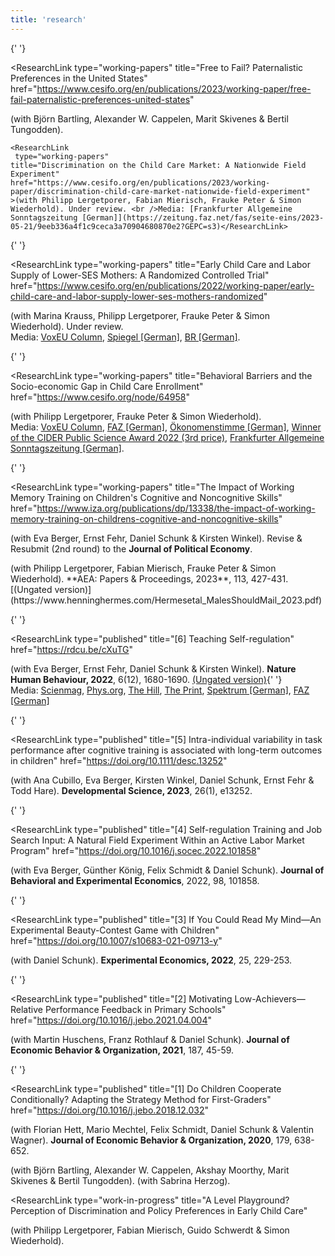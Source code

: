 ```yaml
---
title: 'research'
---
```



<ResearchSection title='Working Papers'>

{' '}

<ResearchLink
  type="working-papers"
  title="Free to Fail? Paternalistic Preferences in the United States"
  href="https://www.cesifo.org/en/publications/2023/working-paper/free-fail-paternalistic-preferences-united-states"
>
  (with Björn Bartling, Alexander W. Cappelen, Marit Skivenes & Bertil
  Tungodden).
</ResearchLink>

    <ResearchLink
     type="working-papers"
    title="Discrimination on the Child Care Market: A Nationwide Field Experiment"
    href="https://www.cesifo.org/en/publications/2023/working-paper/discrimination-child-care-market-nationwide-field-experiment"
    >(with Philipp Lergetporer, Fabian Mierisch, Frauke Peter & Simon Wiederhold). Under review. <br />Media: [Frankfurter Allgemeine Sonntagszeitung [German]](https://zeitung.faz.net/fas/seite-eins/2023-05-21/9eeb336a4f1c9ceca3a70904680870e2?GEPC=s3)</ResearchLink>

{' '}

<ResearchLink
  type="working-papers"
  title="Early Child Care and Labor Supply of Lower-SES Mothers: A Randomized Controlled Trial"
  href="https://www.cesifo.org/en/publications/2022/working-paper/early-child-care-and-labor-supply-lower-ses-mothers-randomized"
>
  (with Marina Krauss, Philipp Lergetporer, Frauke Peter & Simon Wiederhold).
  Under review.<br />
  Media: [VoxEU
  Column](https://cepr.org/voxeu/columns/how-early-childcare-can-boost-labour-market-success-lower-educated-mothers?utm_source=dlvr.it&utm_medium=twitter),
  [Spiegel
  [German]](https://www.spiegel.de/panorama/bildung/wie-bildungsferne-familien-besser-an-einen-kitaplatz-kommen-und-wie-sie-davon-profitieren-a-d907b0f5-ea2c-417a-bdfe-3b661973472f?utm_source=dlvr.it&utm_medium=twitter#ref=rss),
  [BR
  [German]](https://www.br.de/nachrichten/wissen/studie-wie-bildungsferne-familien-an-betreuungsplaetze-kommen,TXunstv).
</ResearchLink>

{' '}

<ResearchLink
  type="working-papers"
  title="Behavioral Barriers and the Socio-economic Gap in Child Care Enrollment"
  href="https://www.cesifo.org/node/64958"
>
  (with Philipp Lergetporer, Frauke Peter & Simon Wiederhold). <br />
  Media: [VoxEU Column](https://voxeu.org/article/socioeconomic-gap-childcare-enrolment),
  [FAZ [German]](https://www.faz.net/aktuell/wirtschaft/schlechte-chancen-fuer-bildungsferne-familien-auf-kitaplatz-17666862.html?premium=0xd8d0b86f2382d91e6d6d773e40c2f398&GEPC=s9),
  [Ökonomenstimme [German]](https://www.oekonomenstimme.org/articles/1903), [Winner
  of the CIDER Public Science Award 2022 (3rd price)](https://www.leibniz-bildung.de/en/cider/news/),
  [Frankfurter Allgemeine Sonntagszeitung [German]](https://zeitung.faz.net/fas/seite-eins/2023-05-21/9eeb336a4f1c9ceca3a70904680870e2?GEPC=s3).
</ResearchLink>

{' '}

<ResearchLink
  type="working-papers"
  title="The Impact of Working Memory Training on Children's Cognitive and Noncognitive Skills"
  href="https://www.iza.org/publications/dp/13338/the-impact-of-working-memory-training-on-childrens-cognitive-and-noncognitive-skills"
>
  (with Eva Berger, Ernst Fehr, Daniel Schunk & Kirsten Winkel). Revise &
  Resubmit (2nd round) to the **Journal of Political Economy**.
</ResearchLink>

</ResearchSection>

<ResearchSection title='Publications'>
  <ResearchLink
    type='published'
    title='[7] Males Should Mail? Gender Discrimination in Access to Child Care'
    href='https://www.aeaweb.org/articles?id=10.1257/pandp.20231060'
  >(with Philipp Lergetporer, Fabian Mierisch, Frauke Peter & Simon Wiederhold). **AEA: Papers & Proceedings, 2023**, 113, 427-431. [(Ungated version)](https://www.henninghermes.com/Hermesetal_MalesShouldMail_2023.pdf)</ResearchLink>

{' '}

<ResearchLink
  type="published"
  title="[6] Teaching Self-regulation"
  href="https://rdcu.be/cXuTG"
>
  (with Eva Berger, Ernst Fehr, Daniel Schunk & Kirsten Winkel). **Nature Human
  Behaviour, 2022**, 6(12), 1680-1690. [(Ungated
  version)](https://www.zora.uzh.ch/id/eprint/221751/7/Teaching_Self_Regulation_final_manuscript_NO_track_changes_with_figures_SG.pdf){' '}
  <br />
  Media: [Scienmag](https://scienmag.com/early-self-regulation-boosts-childrens-educational-success/),
  [Phys.org](https://phys.org/news/2022-10-early-self-regulation-boosts-children-success.html),
  [The Hill](https://thehill.com/changing-america/enrichment/education/3698685-teaching-self-regulation-could-help-young-students-learn-better/),
  [The Print](https://theprint.in/feature/early-self-regulation-boosts-childrens-educational-success-study/1170703/),
  [Spektrum [German]](https://www.spektrum.de/news/paedagogik-schon-erstklaessler-koennen-ihre-selbstkontrolle-staerken/2090343),
  [FAZ [German]](https://www.faz.net/aktuell/rhein-main/region-und-hessen/selbstreguliertes-training-hilft-schon-erstklaesslern-18393250.html)
</ResearchLink>

{' '}

<ResearchLink
  type="published"
  title="[5] Intra-individual variability in task performance after cognitive training is associated with long-term outcomes in children"
  href="https://doi.org/10.1111/desc.13252"
>
  (with Ana Cubillo, Eva Berger, Kirsten Winkel, Daniel Schunk, Ernst Fehr &
  Todd Hare). **Developmental Science, 2023**, 26(1), e13252.
</ResearchLink>

{' '}

<ResearchLink
  type="published"
  title="[4] Self-regulation Training and Job Search Input: A Natural Field Experiment Within an Active Labor Market Program"
  href="https://doi.org/10.1016/j.socec.2022.101858"
>
  (with Eva Berger, Günther König, Felix Schmidt & Daniel Schunk). **Journal of
  Behavioral and Experimental Economics**, 2022, 98, 101858.
</ResearchLink>

{' '}

<ResearchLink
  type="published"
  title="[3] If You Could Read My Mind—An Experimental Beauty-Contest Game with Children"
  href="https://doi.org/10.1007/s10683-021-09713-y"
>
  (with Daniel Schunk). **Experimental Economics, 2022**, 25, 229-253.
</ResearchLink>

{' '}

<ResearchLink
  type="published"
  title="[2] Motivating Low-Achievers—Relative Performance Feedback in Primary Schools"
  href="https://doi.org/10.1016/j.jebo.2021.04.004"
>
  (with Martin Huschens, Franz Rothlauf & Daniel Schunk). **Journal of Economic
  Behavior & Organization, 2021**, 187, 45-59.
</ResearchLink>

{' '}

<ResearchLink
  type="published"
  title="[1] Do Children Cooperate Conditionally? Adapting the Strategy Method for First-Graders"
  href="https://doi.org/10.1016/j.jebo.2018.12.032"
>
  (with Florian Hett, Mario Mechtel, Felix Schmidt, Daniel Schunk & Valentin
  Wagner). **Journal of Economic Behavior & Organization, 2020**, 179, 638-652.
</ResearchLink>

</ResearchSection>

<ResearchSection title='Work in Progress'>

<ResearchLink type="work-in-progress" title="Paternalism across the World">
  (with Björn Bartling, Alexander W. Cappelen, Akshay Moorthy, Marit Skivenes &
  Bertil Tungodden).
</ResearchLink>
<ResearchLink
  type="work-in-progress"
  title="How School Matching Designs Affect Inequality: Experimental Evidence"
>
  (with Sabrina Herzog).
</ResearchLink>

<ResearchLink
  type="work-in-progress"
  title="A Level Playground? Perception of Discrimination and Policy Preferences in Early Child Care"
>
  (with Philipp Lergetporer, Fabian Mierisch, Guido Schwerdt & Simon
  Wiederhold).
</ResearchLink>

</ResearchSection>
